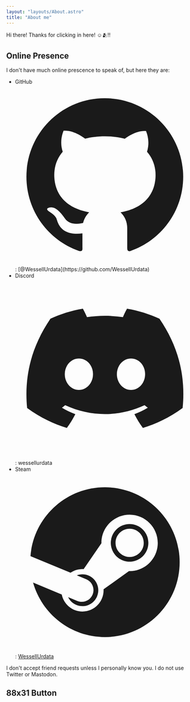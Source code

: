 ```yaml
---
layout: "layouts/About.astro"
title: "About me"
---
```



<section class="prose max-w-full">


<TitleCard title="About Me" />

Hi there! Thanks for clicking in here! ☺️🫂‼️

## Online Presence

I don't have much online prescence to speak of, but here they are:

- GitHub
  <svg
    viewBox="0 0 1024 1024"
    fill="currentColor"
    id="gitHub"
    class="h-6 inline-block align-text-bottom">
    <title>GitHub</title>
    <path d="M511.6 76.3C264.3 76.2 64 276.4 64 523.5 64 718.9 189.3 885 363.8 946c23.5 5.9 19.9-10.8 19.9-22.2v-77.5c-135.7 15.9-141.2-73.9-150.3-88.9C215 726 171.5 718 184.5 703c30.9-15.9 62.4 4 98.9 57.9 26.4 39.1 77.9 32.5 104 26 5.7-23.5 17.9-44.5 34.7-60.8-140.6-25.2-199.2-111-199.2-213 0-49.5 16.3-95 48.3-131.7-20.4-60.5 1.9-112.3 4.9-120 58.1-5.2 118.5 41.6 123.2 45.3 33-8.9 70.7-13.6 112.9-13.6 42.4 0 80.2 4.9 113.5 13.9 11.3-8.6 67.3-48.8 121.3-43.9 2.9 7.7 24.7 58.3 5.5 118 32.4 36.8 48.9 82.7 48.9 132.3 0 102.2-59 188.1-200 212.9a127.5 127.5 0 0138.1 91v112.5c.8 9 0 17.9 15 17.9 177.1-59.7 304.6-227 304.6-424.1 0-247.2-200.4-447.3-447.5-447.3z"></path>
  </svg>
  : [@WessellUrdata](https://github.com/WessellUrdata)
- Discord
  <svg
    xmlns="http://www.w3.org/2000/svg"
    viewBox="0 0 24 24"
    fill="currentColor"
    class="h-6 inline-block align-text-bottom"
    id="discord">
    <title>Discord</title>
    <path d="M19.3034 5.33716C17.9344 4.71103 16.4805 4.2547 14.9629 4C14.7719 4.32899 14.5596 4.77471 14.411 5.12492C12.7969 4.89144 11.1944 4.89144 9.60255 5.12492C9.45397 4.77471 9.2311 4.32899 9.05068 4C7.52251 4.2547 6.06861 4.71103 4.70915 5.33716C1.96053 9.39111 1.21766 13.3495 1.5891 17.2549C3.41443 18.5815 5.17612 19.388 6.90701 19.9187C7.33151 19.3456 7.71356 18.73 8.04255 18.0827C7.41641 17.8492 6.82211 17.5627 6.24904 17.2231C6.39762 17.117 6.5462 17.0003 6.68416 16.8835C10.1438 18.4648 13.8911 18.4648 17.3082 16.8835C17.4568 17.0003 17.5948 17.117 17.7434 17.2231C17.1703 17.5627 16.576 17.8492 15.9499 18.0827C16.2789 18.73 16.6609 19.3456 17.0854 19.9187C18.8152 19.388 20.5875 18.5815 22.4033 17.2549C22.8596 12.7341 21.6806 8.80747 19.3034 5.33716ZM8.5201 14.8459C7.48007 14.8459 6.63107 13.9014 6.63107 12.7447C6.63107 11.5879 7.45884 10.6434 8.5201 10.6434C9.57071 10.6434 10.4303 11.5879 10.4091 12.7447C10.4091 13.9014 9.57071 14.8459 8.5201 14.8459ZM15.4936 14.8459C14.4535 14.8459 13.6034 13.9014 13.6034 12.7447C13.6034 11.5879 14.4323 10.6434 15.4936 10.6434C16.5442 10.6434 17.4038 11.5879 17.3825 12.7447C17.3825 13.9014 16.5548 14.8459 15.4936 14.8459Z"></path>
  </svg>
  : wessellurdata
- Steam
  <svg
    xmlns="http://www.w3.org/2000/svg"
    viewBox="0 0 24 24"
    fill="currentColor"
    class="h-6 inline-block align-text-bottom"
    id="steam">
    <path d="M12.0052 2C6.75435 2 2.44852 6.05 2.04102 11.1975L7.40102 13.4125C7.85518 13.1033 8.40352 12.9208 8.99435 12.9208C9.04685 12.9208 9.09852 12.9242 9.15102 12.9258L11.5352 9.47417V9.425C11.5352 7.34583 13.2252 5.655 15.3052 5.655C17.3835 5.655 19.0752 7.3475 19.0752 9.4275C19.0752 11.5075 17.3835 13.1983 15.3052 13.1983H15.2177L11.821 15.6242C11.821 15.6675 11.8243 15.7117 11.8243 15.7567C11.8243 17.3192 10.5618 18.5867 8.99935 18.5867C7.63685 18.5867 6.48602 17.6092 6.22352 16.3142L2.38602 14.725C3.57435 18.9225 7.42768 22 12.0052 22C17.5277 22 22.0043 17.5225 22.0043 12C22.0043 6.4775 17.5268 2 12.0052 2ZM7.07852 16.6667C7.29685 17.1192 7.67352 17.4992 8.17352 17.7083C9.25435 18.1575 10.501 17.645 10.9502 16.5625C11.1693 16.0375 11.1702 15.4633 10.9543 14.9383C10.7385 14.4133 10.3293 14.0042 9.80685 13.7858C9.28685 13.5692 8.73185 13.5783 8.24185 13.7608L9.51102 14.2858C10.3077 14.6192 10.6852 15.5358 10.3518 16.3317C10.021 17.1292 9.10435 17.5067 8.30685 17.175L7.07852 16.6667ZM17.8185 9.4225C17.8185 8.0375 16.691 6.91 15.306 6.91C13.9185 6.91 12.7935 8.0375 12.7935 9.4225C12.7935 10.81 13.9185 11.935 15.306 11.935C16.6918 11.935 17.8185 10.81 17.8185 9.4225ZM15.3118 7.53C16.3527 7.53 17.2002 8.375 17.2002 9.41833C17.2002 10.4608 16.3527 11.3058 15.3118 11.3058C14.2677 11.3058 13.4243 10.4608 13.4243 9.41833C13.4243 8.375 14.2685 7.53 15.3118 7.53Z"></path>
  </svg>
  : [WessellUrdata](https://steamcommunity.com/id/WessellUrdata/)

I don't accept friend requests unless I personally know you. I do not use Twitter or Mastodon.

## 88x31 Button

<Button8831 
  href="https://wesl.cc"
  src="/buttons/wessell.gif"
  alt="Button for Wessell's site"
  class="rounded-none"
/>

</section>
